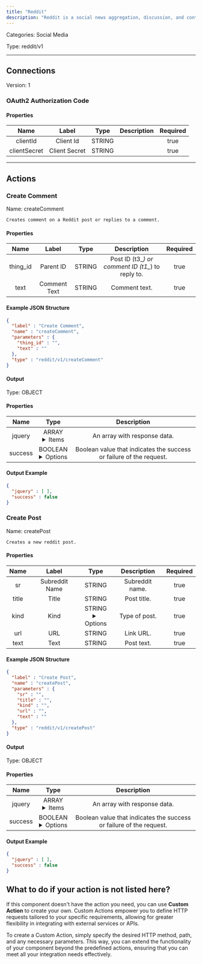 ```yaml
---
title: "Reddit"
description: "Reddit is a social news aggregation, discussion, and content-sharing platform where users post and vote on content organized into communities called subreddits."
---
```



Categories: Social Media


Type: reddit/v1

<hr />




## Connections

Version: 1


### OAuth2 Authorization Code

#### Properties

|      Name       |      Label     |     Type     |     Description     | Required |
|:---------------:|:--------------:|:------------:|:-------------------:|:--------:|
| clientId | Client Id | STRING |  | true |
| clientSecret | Client Secret | STRING |  | true |





<hr />


## Actions


### Create Comment
Name: createComment

`Creates comment on a Reddit post or replies to a comment.`

#### Properties

|      Name       |      Label     |     Type     |     Description     | Required |
|:---------------:|:--------------:|:------------:|:-------------------:|:--------:|
| thing_id | Parent ID | STRING | Post ID (t3_*) or comment ID (t1_*) to reply to. | true |
| text | Comment Text | STRING | Comment text. | true |

#### Example JSON Structure
```json
{
  "label" : "Create Comment",
  "name" : "createComment",
  "parameters" : {
    "thing_id" : "",
    "text" : ""
  },
  "type" : "reddit/v1/createComment"
}
```

#### Output



Type: OBJECT


#### Properties

|     Name     |     Type     |     Description     |
|:------------:|:------------:|:-------------------:|
| jquery | ARRAY <details> <summary> Items </summary> [] </details> | An array with response data. |
| success | BOOLEAN <details> <summary> Options </summary> <span>true</span>, <span>false</span> </details> | Boolean value that indicates the success or failure of the request. |




#### Output Example
```json
{
  "jquery" : [ ],
  "success" : false
}
```


### Create Post
Name: createPost

`Creates a new reddit post.`

#### Properties

|      Name       |      Label     |     Type     |     Description     | Required |
|:---------------:|:--------------:|:------------:|:-------------------:|:--------:|
| sr | Subreddit Name | STRING | Subreddit name. | true |
| title | Title | STRING | Post title. | true |
| kind | Kind | STRING <details> <summary> Options </summary> <span>link</span>, <span>self</span> </details> | Type of post. | true |
| url | URL | STRING | Link URL. | true |
| text | Text | STRING | Post text. | true |

#### Example JSON Structure
```json
{
  "label" : "Create Post",
  "name" : "createPost",
  "parameters" : {
    "sr" : "",
    "title" : "",
    "kind" : "",
    "url" : "",
    "text" : ""
  },
  "type" : "reddit/v1/createPost"
}
```

#### Output



Type: OBJECT


#### Properties

|     Name     |     Type     |     Description     |
|:------------:|:------------:|:-------------------:|
| jquery | ARRAY <details> <summary> Items </summary> [] </details> | An array with response data. |
| success | BOOLEAN <details> <summary> Options </summary> <span>true</span>, <span>false</span> </details> | Boolean value that indicates the success or failure of the request. |




#### Output Example
```json
{
  "jquery" : [ ],
  "success" : false
}
```




## What to do if your action is not listed here?

If this component doesn't have the action you need, you can use **Custom Action** to create your own. Custom Actions empower you to define HTTP requests tailored to your specific requirements, allowing for greater flexibility in integrating with external services or APIs.

To create a Custom Action, simply specify the desired HTTP method, path, and any necessary parameters. This way, you can extend the functionality of your component beyond the predefined actions, ensuring that you can meet all your integration needs effectively.

